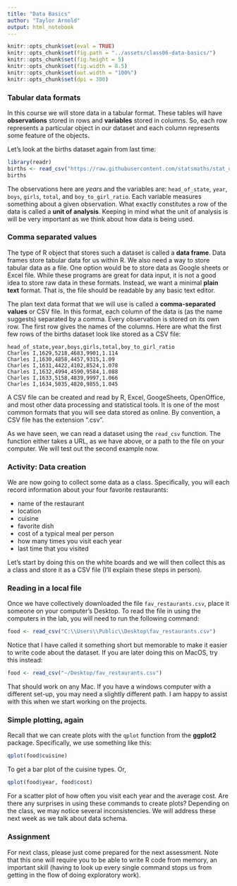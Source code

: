 ```yaml
---
title: "Data Basics"
author: "Taylor Arnold"
output: html_notebook
---
```


```r
knitr::opts_chunk$set(eval = TRUE)
knitr::opts_chunk$set(fig.path = "../assets/class06-data-basics/")
knitr::opts_chunk$set(fig.height = 5)
knitr::opts_chunk$set(fig.width = 8.5)
knitr::opts_chunk$set(out.width = "100%")
knitr::opts_chunk$set(dpi = 300)
```

### Tabular data formats

In this course we will store data in a tabular format.
These tables will have **observations** stored in rows and
**variables** stored in columns. So, each row represents a
particular object in our dataset and each column represents
some feature of the objects.

Let's look at the births dataset again from last time:

```r
library(readr)
births <- read_csv("https://raw.githubusercontent.com/statsmaths/stat_data/gh-pages/arbuthnot.csv")
births
```

The observations here are *years* and the variables are: `head_of_state`,
`year`, `boys`, `girls`, `total`, and `boy_to_girl_ratio`. Each variable
measures something about a given observation. What exactly
constitutes a row of the data is called a **unit of analysis**.
Keeping in mind what the unit of analysis is will be very
important as we think about how data is being used.

### Comma separated values

The type of R object that stores such a dataset is called a
**data frame**. Data frames store tabular data for us within R. We also
need a way to store tabular data as a file. One option would be to store
data as Google sheets or Excel file. While these programs are
great for data input, it is not a good idea to store raw data in
these formats. Instead, we want a minimal **plain text** format.
That is, the file should be readable by any basic text editor.

The plan text data format that we will use is called a
**comma-separated values** or CSV file. In this format, each
column of the data is (as the name suggests) separated by a
comma. Every observation is stored on its own row. The first
row gives the names of the columns. Here are what the first few
rows of the births dataset look like stored as a CSV file:

```
head_of_state,year,boys,girls,total,boy_to_girl_ratio
Charles I,1629,5218,4683,9901,1.114
Charles I,1630,4858,4457,9315,1.09
Charles I,1631,4422,4102,8524,1.078
Charles I,1632,4994,4590,9584,1.088
Charles I,1633,5158,4839,9997,1.066
Charles I,1634,5035,4820,9855,1.045
```

A CSV file can be created and read by R, Excel, GoogeSheets,
OpenOffice, and most other data processing and statistical tools.
It is one of the most common formats that you will see data stored
as online. By convention, a CSV file has the extension ".csv".

As we have seen, we can read a dataset using the `read_csv` function. The
function either takes a URL, as we have above, or a path to the file on your
computer. We will test out the second example now.

### Activity: Data creation

We are now going to collect some data as a class. Specifically, you will each
record information about your four favorite restaurants:

  - name of the restaurant
  - location
  - cuisine
  - favorite dish
  - cost of a typical meal per person
  - how many times you visit each year
  - last time that you visited

Let's start by doing this on the white boards and we will then collect this
as a class and store it as a CSV file (I'll explain these steps in person).

### Reading in a local file

Once we have collectively downloaded the file `fav_restaurants.csv`, place it
someone on your computer's Desktop. To read the file in using the computers
in the lab, you will need to run the following command:

```r
food <- read_csv("C:\\Users\\Public\\Desktop\fav_restaurants.csv")
```

Notice that I have called it something short but memorable to make it easier
to write code about the dataset. If you are later doing this on MacOS, try
this instead:

```r
food <- read_csv("~/Desktop/fav_restaurants.csv")
```

That should work on any Mac. If you have a windows computer with a different
set-up, you may need a slightly different path. I am happy to assist with this
when we start working on the projects.

### Simple plotting, again

Recall that we can create plots with the `qplot` function from the **ggplot2**
package. Specifically, we use something like this:

```r
qplot(food$cuisine)
```

To get a bar plot of the cuisine types. Or,

```r
qplot(food$year, food$cost)
```

For a scatter plot of how often you visit each year and the average cost.
Are there any surprises in using these commands to create plots? Depending on
the class, we may notice several inconsistencies. We will address these next
week as we talk about data schema.

### Assignment

For next class, please just come prepared for the next assessment. Note that
this one will require you to be able to write R code from memory, an important
skill (having to look up every single command stops us from getting in the
flow of doing exploratory work).


